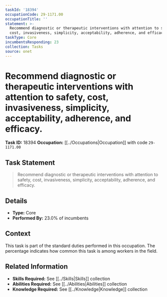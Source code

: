 ```yaml
---
taskId: '18394'
occupationCode: 29-1171.00
occupationTitle: ''
statement: >-
  Recommend diagnostic or therapeutic interventions with attention to safety,
  cost, invasiveness, simplicity, acceptability, adherence, and efficacy.
taskType: Core
incumbentsResponding: 23
collection: Tasks
source: onet
---
```

# Recommend diagnostic or therapeutic interventions with attention to safety, cost, invasiveness, simplicity, acceptability, adherence, and efficacy.

**Task ID:** 18394
**Occupation:** [[../Occupations|Occupation]] with code `29-1171.00`

## Task Statement

> Recommend diagnostic or therapeutic interventions with attention to safety, cost, invasiveness, simplicity, acceptability, adherence, and efficacy.

## Details

- **Type:** Core
- **Performed By:** 23.0% of incumbents

## Context

This task is part of the standard duties performed in this occupation. The percentage indicates how common this task is among workers in the field.

## Related Information

- **Skills Required:** See [[../Skills|Skills]] collection
- **Abilities Required:** See [[../Abilities|Abilities]] collection
- **Knowledge Required:** See [[../Knowledge|Knowledge]] collection
